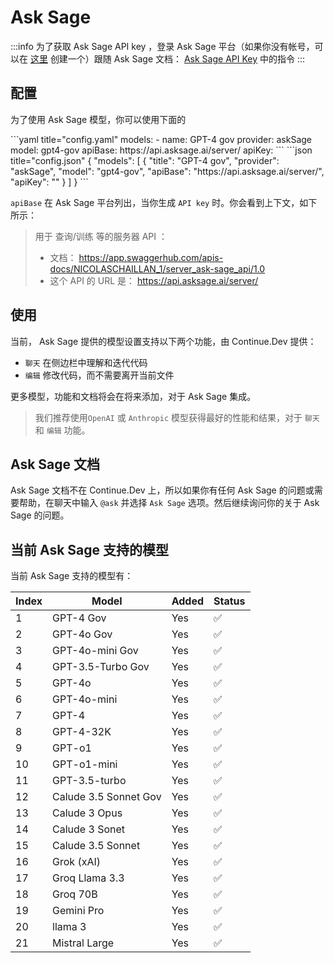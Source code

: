 # Ask Sage


:::info
为了获取 Ask Sage API key ，登录 Ask Sage 平台（如果你没有帐号，可以在 [这里](https://chat.asksage.ai/) 创建一个）跟随 Ask Sage 文档： [Ask Sage API Key](https://docs.asksage.ai/docs/api-documentation/api-documentation.html) 中的指令
:::

## 配置

为了使用 Ask Sage 模型，你可以使用下面的

<Tabs groupId="config-example">
  <TabItem value="yaml" label="YAML">
  ```yaml title="config.yaml"
  models:
    - name: GPT-4 gov
      provider: askSage
      model: gpt4-gov
      apiBase: https://api.asksage.ai/server/
      apiKey: <YOUR_ASK_SAGE_API_KEY>
  ```
  </TabItem>
  <TabItem value="json" label="JSON">
  ```json title="config.json"
  {
    "models": [
      {
        "title": "GPT-4 gov",
        "provider": "askSage",
        "model": "gpt4-gov",
        "apiBase": "https://api.asksage.ai/server/",
        "apiKey": "<YOUR_ASK_SAGE_API_KEY>"
      }
    ]
  }
  ```
  </TabItem>
</Tabs>

`apiBase` 在 Ask Sage 平台列出，当你生成 `API key` 时。你会看到上下文，如下所示：

> 用于 查询/训练 等的服务器 API ：
> - 文档： https://app.swaggerhub.com/apis-docs/NICOLASCHAILLAN_1/server_ask-sage_api/1.0
> - 这个 API 的 URL 是： https://api.asksage.ai/server/

## 使用

当前， Ask Sage 提供的模型设置支持以下两个功能，由 Continue.Dev 提供：

- `聊天` 在侧边栏中理解和迭代代码
- `编辑` 修改代码，而不需要离开当前文件

更多模型，功能和文档将会在将来添加，对于 Ask Sage 集成。

> 我们推荐使用`OpenAI` 或 `Anthropic` 模型获得最好的性能和结果，对于 `聊天` 和 `编辑` 功能。

## Ask Sage 文档

Ask Sage 文档不在 Continue.Dev 上，所以如果你有任何 Ask Sage 的问题或需要帮助，在聊天中输入 `@ask` 并选择 `Ask Sage` 选项。然后继续询问你的关于 Ask Sage 的问题。

## 当前 Ask Sage 支持的模型

当前 Ask Sage 支持的模型有：

| Index | Model                  | Added | Status |
|-------|------------------------|-------|--------|
| 1     | GPT-4 Gov              |  Yes  | ✅     |
| 2     | GPT-4o Gov             |  Yes  | ✅     |
| 3     | GPT-4o-mini Gov        |  Yes  | ✅     |
| 4     | GPT-3.5-Turbo Gov      |  Yes  | ✅     |
| 5     | GPT-4o                 |  Yes  | ✅     |
| 6     | GPT-4o-mini            |  Yes  | ✅     |
| 7     | GPT-4                  |  Yes  | ✅     |
| 8     | GPT-4-32K              |  Yes  | ✅     |
| 9     | GPT-o1                 |  Yes  | ✅     |
| 10    | GPT-o1-mini            |  Yes  | ✅     |
| 11    | GPT-3.5-turbo          |  Yes  | ✅     |
| 12    | Calude 3.5 Sonnet Gov  |  Yes  | ✅     |
| 13    | Calude 3 Opus          |  Yes  | ✅     |
| 14    | Calude 3 Sonet         |  Yes  | ✅     |
| 15    | Calude 3.5 Sonnet      |  Yes  | ✅     |
| 16    | Grok (xAI)             |  Yes  | ✅     |
| 17    | Groq Llama 3.3         |  Yes  | ✅     |
| 18    | Groq 70B               |  Yes  | ✅     |
| 19    | Gemini Pro             |  Yes  | ✅     |
| 20    | llama 3                |  Yes  | ✅     |
| 21    | Mistral Large          |  Yes  | ✅     |
